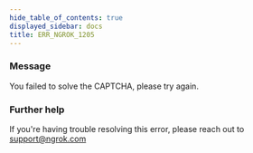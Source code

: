 ```yaml
---
hide_table_of_contents: true
displayed_sidebar: docs
title: ERR_NGROK_1205
---
```


### Message

You failed to solve the CAPTCHA, please try again.

<ErrorDetails />

### Further help

If you're having trouble resolving this error, please reach out to [support@ngrok.com](mailto:support@ngrok.com?subject=Help%20with%20ERR_NGROK_1205)
